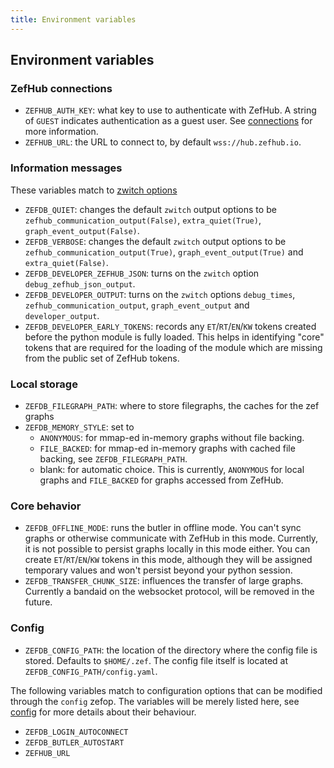 ```yaml
---
title: Environment variables
---
```


## Environment variables

### ZefHub connections

- `ZEFHUB_AUTH_KEY`: what key to use to authenticate with ZefHub. A string of
  `GUEST` indicates authentication as a guest user. See
  [connections](configuration-connections) for more information.
- `ZEFHUB_URL`: the URL to connect to, by default `wss://hub.zefhub.io`.

### Information messages

These variables match to [zwitch options](configuration-messages)

- `ZEFDB_QUIET`: changes the default `zwitch` output options to be
  `zefhub_communication_output(False)`, `extra_quiet(True)`,
  `graph_event_output(False)`.
- `ZEFDB_VERBOSE`: changes the default `zwitch` output options to be
  `zefhub_communication_output(True)`, `graph_event_output(True)` and
  `extra_quiet(False)`.
- `ZEFDB_DEVELOPER_ZEFHUB_JSON`: turns on the `zwitch` option `debug_zefhub_json_output`.
- `ZEFDB_DEVELOPER_OUTPUT`: turns on the `zwitch` options `debug_times`,
  `zefhub_communication_output`, `graph_event_output` and `developer_output`.
- `ZEFDB_DEVELOPER_EARLY_TOKENS`: records any `ET`/`RT`/`EN`/`KW` tokens created
  before the python module is fully loaded. This helps in identifying "core"
  tokens that are required for the loading of the module which are missing from
  the public set of ZefHub tokens.

### Local storage

- `ZEFDB_FILEGRAPH_PATH`: where to store filegraphs, the caches for the zef graphs
- `ZEFDB_MEMORY_STYLE`: set to
  - `ANONYMOUS`: for mmap-ed in-memory graphs without file backing.
  - `FILE_BACKED`: for mmap-ed in-memory graphs with cached file backing, see `ZEFDB_FILEGRAPH_PATH`.
  - blank: for automatic choice. This is currently, `ANONYMOUS` for local graphs and `FILE_BACKED` for graphs accessed from ZefHub.

### Core behavior

- `ZEFDB_OFFLINE_MODE`: runs the butler in offline mode. You can't sync graphs
  or otherwise communicate with ZefHub in this mode. Currently, it is not
  possible to persist graphs locally in this mode either. You can create
  `ET`/`RT`/`EN`/`KW` tokens in this mode, although they will be assigned
  temporary values and won't persist beyond your python session.
- `ZEFDB_TRANSFER_CHUNK_SIZE`: influences the transfer of large graphs.
  Currently a bandaid on the websocket protocol, will be removed in the future.

### Config

- `ZEFDB_CONFIG_PATH`: the location of the directory where the config file is
  stored. Defaults to `$HOME/.zef`. The config file itself is located at `ZEFDB_CONFIG_PATH/config.yaml`.

The following variables match to configuration options that can be modified through the
`config` zefop. The variables will be merely listed here, see [config](configuration-config) for more
details about their behaviour.

- `ZEFDB_LOGIN_AUTOCONNECT`
- `ZEFDB_BUTLER_AUTOSTART`
- `ZEFHUB_URL`
